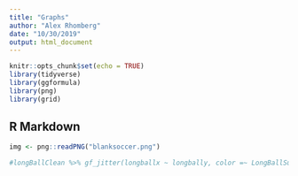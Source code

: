 ```yaml
---
title: "Graphs"
author: "Alex Rhomberg"
date: "10/30/2019"
output: html_document
---
```


```r
knitr::opts_chunk$set(echo = TRUE)
library(tidyverse)
library(ggformula)
library(png)
library(grid)
```

## R Markdown

```r
img <- png::readPNG("blanksoccer.png")
```


```r
#longBallClean %>% gf_jitter(longballx ~ longbally, color =~ LongBallSuccess) %>% scale_fill_continuous(guide = FALSE) %>% annotation_custom(rasterGrob(img, width = unit(1, "npc"),height = unit(1,"npc")),-Inf, Inf, -Inf, Inf)
```

